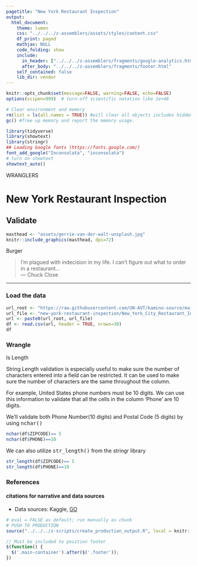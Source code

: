 ```yaml
---
pagetitle: "New York Restaurant Inspection"
output: 
  html_document:
    theme: lumen
    css: "../../../z-assemblers/assets/styles/content.css"
    df_print: paged
    mathjax: NULL
    code_folding: show
    include:
      in_header: ["../../../z-assemblers/fragments/google-analytics.html", "../../../z-assemblers/fragments/header.html"]
      after_body: "../../../z-assemblers/fragments/footer.html"
    self_contained: false
    lib_dir: vendor
---
```


```r

knitr::opts_chunk$set(message=FALSE, warning=FALSE, echo=FALSE)
options(scipen=999)  # turn-off scientific notation like 1e+48

# Clear environment and memory
rm(list = ls(all.names = TRUE)) #will clear all objects includes hidden objects.
gc() #free up memory and report the memory usage.

library(tidyverse)
library(showtext)
library(stringr)
## Loading Google fonts (https://fonts.google.com/)
font_add_google("Inconsolata", "inconsolata")
# turn on showtext
showtext_auto()

```

<div class="activity">
WRANGLERS  
</div>

# New York Restaurant Inspection
## Validate

```r

masthead <- "assets/gerrie-van-der-walt-unsplash.jpg"
knitr::include_graphics(masthead, dpi=72)

```

<div class="figure-text">Burger</div>


> I'm plagued with indecision in my life. I can't figure out what to order in a restaurant...\
--- Chuck Close\

***

### Load the data


```r
url_root <- "https://raw.githubusercontent.com/UN-AVT/kamino-source/main/sources/0-shared/data/"
url_file <- "new-york-restaurant-inspection/New_York_City_Restaurant_Inspection.csv"
url <- paste0(url_root, url_file)
df <- read.csv(url, header = TRUE, nrows=30)
df

```

### Wrangle

Is Length

String Length validation is especially useful to make sure the number of characters entered into a field can be restricted. It can be used to make sure the number of characters are the same throughout the column.

For example, United States phone numbers must be 10 digits. We can use this information to validate that all the cells in the column 'Phone' are 10 digits.

We'll validate both Phone Number(10 digits) and Postal Code (5 digits) by using <kbd>nchar()</kbd>


```r

nchar(df$ZIPCODE)== 5
nchar(df$PHONE)==10

```

We can also utilize <kbd>str_length()</kbd> from the stringr library

```r

str_length(df$ZIPCODE)== 5
str_length(df$PHONE)==10

```



### References
#### citations for narrative and data sources

* Data sources: Kaggle, [GO](https://www.kaggle.com/new-york-city/nyc-inspections/version/1){target="_blank"}

```r

# eval = FALSE as default; run manually as chunk
# PUSH TO PRODUCTION
source("../../../z-scripts/create_production_output.R", local = knitr::knit_global())

```



```js

// Must be included to position footer
$(function() {
  $('.main-container').after($('.footer'));
})

```
